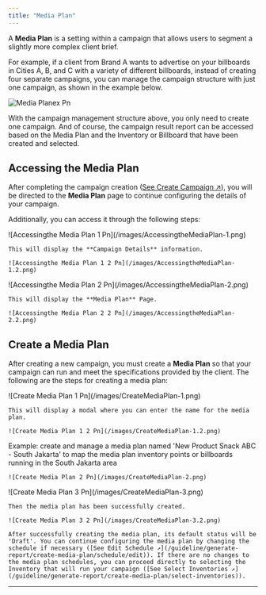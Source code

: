 ```yaml
---
title: "Media Plan"
---
```


A **Media Plan** is a setting within a campaign that allows users to segment a slightly more complex client brief.

For example, if a client from Brand A wants to advertise on your billboards in Cities A, B, and C with a variety of different billboards, instead of creating four separate campaigns, you can manage the campaign structure with just one campaign, as shown in the example below.

![Media Planex Pn](/images/MediaPlanex.png)

With the campaign management structure above, you only need to create one campaign. And of course, the campaign result report can be accessed based on the Media Plan and the Inventory or Billboard that have been created and selected.

## Accessing the Media Plan

After completing the campaign creation ([See Create Campaign ↗](/guideline/generate-report/create-campaign/create)), you will be directed to the **Media Plan** page to continue configuring the details of your campaign.

Additionally, you can access it through the following steps:

<Steps>
  <Step title="Click the 'Campaign Name'">
    ![Accessingthe Media Plan 1 Pn](/images/AccessingtheMediaPlan-1.png)

    This will display the **Campaign Details** information.

    ![Accessingthe Media Plan 1 2 Pn](/images/AccessingtheMediaPlan-1.2.png)
  </Step>
  <Step title="Click 'Media Plan' Tab">
    ![Accessingthe Media Plan 2 Pn](/images/AccessingtheMediaPlan-2.png)

    This will display the **Media Plan** Page.

    ![Accessingthe Media Plan 2 2 Pn](/images/AccessingtheMediaPlan-2.2.png)
  </Step>
</Steps>

## Create a Media Plan

After creating a new campaign, you must create a **Media Plan** so that your campaign can run and meet the specifications provided by the client. The following are the steps for creating a media plan:

<Steps>
  <Step title="Click 'Add Media Plan' Button">
    ![Create Media Plan 1 Pn](/images/CreateMediaPlan-1.png)

    This will display a modal where you can enter the name for the media plan.

    ![Create Media Plan 1 2 Pn](/images/CreateMediaPlan-1.2.png)
  </Step>
  <Step title="Enter Media Plan Name">
    Example: create and manage a media plan named 'New Product Snack ABC - South Jakarta' to map the media plan inventory points or billboards running in the South Jakarta area

    ![Create Media Plan 2 Pn](/images/CreateMediaPlan-2.png)
  </Step>
  <Step title="Click the 'Save Changes' Button">
    ![Create Media Plan 3 Pn](/images/CreateMediaPlan-3.png)

    Then the media plan has been successfully created.

    ![Create Media Plan 3 2 Pn](/images/CreateMediaPlan-3.2.png)

    After successfully creating the media plan, its default status will be 'Draft'. You can continue configuring the media plan by changing the schedule if necessary ([See Edit Schedule ↗](/guideline/generate-report/create-media-plan/schedule/edit)). If there are no changes to the media plan schedules, you can proceed directly to selecting the Inventory that will run your campaign ([See Select Inventories ↗] (/guideline/generate-report/create-media-plan/select-inventories)).
  </Step>
</Steps>

---